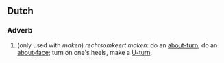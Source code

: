 ==Dutch==
===Adverb===
{{infl|nl|adverb}}

#(only used with ''maken'') ''rechtsomkeert maken'': do an [[about-turn]], do an [[about-face]]; turn on one's heels, make a [[U-turn]].